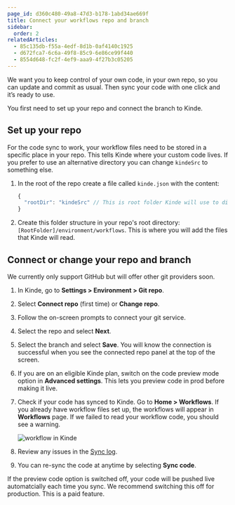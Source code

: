 ```yaml
---
page_id: d360c480-49a8-47d3-b178-1abd34ae669f
title: Connect your workflows repo and branch
sidebar:
  order: 2
relatedArticles:
  - 85c135db-f55a-4edf-8d1b-0af4140c1925
  - d672fca7-6c6a-49f8-85c9-6e86ce99f440
  - 8554d648-fc2f-4ef9-aaa9-4f27b3c05205 
---
```


We want you to keep control of your own code, in your own repo, so you can update and commit as usual. Then sync your code with one click and it’s ready to use.

You first need to set up your repo and connect the branch to Kinde. 

## Set up your repo

For the code sync to work, your workflow files need to be stored in a specific place in your repo. This tells Kinde where your custom code lives. If you prefer to use an alternative directory you can change `kindeSrc` to something else.

1. In the root of the repo create a file called `kinde.json` with the content:
    
    ```jsx
    {
      "rootDir": "kindeSrc" // This is root folder Kinde will use to discover workflows.
    }
    ```
    
2. Create this folder structure in your repo's root directory: `[RootFolder]/environment/workflows`. This is where you will add the files that Kinde will read.

## Connect or change your repo and branch

We currently only support GitHub but will offer other git providers soon.

1. In Kinde, go to **Settings > Environment > Git repo**.
2. Select **Connect repo** (first time) or **Change repo**.
3. Follow the on-screen prompts to connect your git service.
4. Select the repo and select **Next**.
5. Select the branch and select **Save**. You will know the connection is successful when you see the connected repo panel at the top of the screen. 
6. If you are on an eligible Kinde plan, switch on the code preview mode option in **Advanced settings**. This lets you preview code in prod before making it live. 
7. Check if your code has synced to Kinde. Go to **Home > Workflows**. If you already have workflow files set up, the workflows will appear in **Workflows** page. If we failed to read your workflow code, you should see a warning.

    ![workflow in Kinde](https://imagedelivery.net/skPPZTHzSlcslvHjesZQcQ/7f6299c4-5af2-406a-4d8b-7e6812a94e00/public)
   
8. Review any issues in the [Sync log](/workflows/manage-workflows/preview-workflows/).
9. You can re-sync the code at anytime by selecting **Sync code**.

<Aside type="warning">

If the preview code option is switched off, your code will be pushed live automatcially each time you sync. We recommend switching this off for production. This is a paid feature.

</Aside>
   
